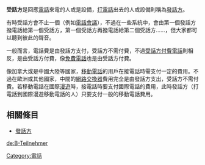 {{noteTA
|G1=Telcom
}}
'''受話方'''是回應[[電話|電話]]來電的人或是設備，[[打電話|打電話]]出去的人或設備則稱為[[發話方|發話方]]。

有時受話方會不止一個（例如[[電話會議|電話會議]]），不過在一些系統中，會由第一個發話方撥電話給第一個受話方，第一個受話方再撥電話給第二個受話方……，但大家都可以聽到彼此的聲音。

一般而言，電話費是由發話方支付，受話方不需付費，不過[[受話方付費電話|受話方付費電話]]則相反，是由受話方付費，像[[免費電話|免費電話]]也是由受話方付費。

像加拿大或是中國大陸等國家，[[移動電話|移動電話]]的用戶在接電話時需支付一定的費用。不過在歐洲或其他國家，中間的[[網路交換器|網路交換器]]費用完全是由發話方支出，受話方不需付費。若移動電話在國際[[漫遊|漫遊]]時，接電話時要支付國際電話的費用，此時發話方（打電話到國際漫遊移動電話的人）只要支付一般的移動電話費用。

==相關條目==
*[[發話方|發話方]]

[[Category:電話|Category:電話]]

{{技術小作品}}

[[de:B-Teilnehmer|de:B-Teilnehmer]]